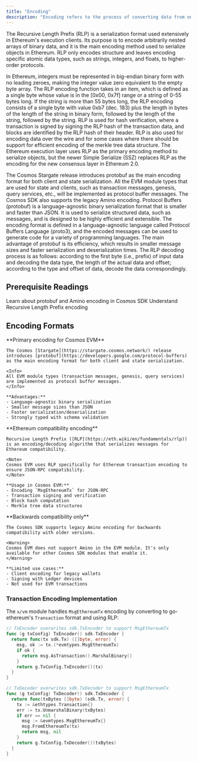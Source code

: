 ```yaml
---
title: "Encoding"
description: "Encoding refers to the process of converting data from one format to another to make it more secure and efficient. In the context of blockchain, encoding is used to ensure that data is stored and transmitted in a way that is secure and easily accessible."
---
```


The Recursive Length Prefix (RLP) is a serialization format used extensively in Ethereum's execution clients. Its purpose is to encode arbitrarily nested arrays of binary data, and it is the main encoding method used to serialize objects in Ethereum. RLP only encodes structure and leaves encoding specific atomic data types, such as strings, integers, and floats, to higher-order protocols.

In Ethereum, integers must be represented in big-endian binary form with no leading zeroes, making the integer value zero equivalent to the empty byte array. The RLP encoding function takes in an item, which is defined as a single byte whose value is in the \[0x00, 0x7f] range or a string of 0-55 bytes long. If the string is more than 55 bytes long, the RLP encoding consists of a single byte with value 0xb7 (dec. 183) plus the length in bytes of the length of the string in binary form, followed by the length of the string, followed by the string. RLP is used for hash verification, where a transaction is signed by signing the RLP hash of the transaction data, and blocks are identified by the RLP hash of their header. RLP is also used for encoding data over the wire and for some cases where there should be support for efficient encoding of the merkle tree data structure. The Ethereum execution layer uses RLP as the primary encoding method to serialize objects, but the newer Simple Serialize (SSZ) replaces RLP as the encoding for the new consensus layer in Ethereum 2.0.

The Cosmos Stargate release introduces protobuf as the main encoding format for both client and state serialization. All the EVM module types that are used for state and clients, such as transaction messages, genesis, query services, etc., will be implemented as protocol buffer messages. The Cosmos SDK also supports the legacy Amino encoding. Protocol Buffers (protobuf) is a language-agnostic binary serialization format that is smaller and faster than JSON. It is used to serialize structured data, such as messages, and is designed to be highly efficient and extensible. The encoding format is defined in a language-agnostic language called Protocol Buffers Language (proto3), and the encoded messages can be used to generate code for a variety of programming languages. The main advantage of protobuf is its efficiency, which results in smaller message sizes and faster serialization and deserialization times. The RLP decoding process is as follows: according to the first byte (i.e., prefix) of input data and decoding the data type, the length of the actual data and offset; according to the type and offset of data, decode the data correspondingly.

## Prerequisite Readings

<CardGroup cols={2}>
  <Card title="Cosmos SDK Encoding" icon="code" href="https://docs.cosmos.network/main/learn/advanced/encoding">
    Learn about protobuf and Amino encoding in Cosmos SDK
  </Card>
  <Card title="Ethereum RLP" icon="ethereum" href="https://eth.wiki/en/fundamentals/rlp">
    Understand Recursive Length Prefix encoding
  </Card>
</CardGroup>

## Encoding Formats

<Tabs>
  <Tab title="Protocol Buffers">
    **Primary encoding for Cosmos EVM**

    The Cosmos [Stargate](https://stargate.cosmos.network/) release introduces [protobuf](https://developers.google.com/protocol-buffers) as the main encoding format for both client and state serialization.

    <Info>
    All EVM module types (transaction messages, genesis, query services) are implemented as protocol buffer messages.
    </Info>

    **Advantages:**
    - Language-agnostic binary serialization
    - Smaller message sizes than JSON
    - Faster serialization/deserialization
    - Strongly typed with schema validation
  </Tab>

  <Tab title="RLP">
    **Ethereum compatibility encoding**

    Recursive Length Prefix ([RLP](https://eth.wiki/en/fundamentals/rlp)) is an encoding/decoding algorithm that serializes messages for Ethereum compatibility.

    <Note>
    Cosmos EVM uses RLP specifically for Ethereum transaction encoding to ensure JSON-RPC compatibility.
    </Note>

    **Usage in Cosmos EVM:**
    - Encoding `MsgEthereumTx` for JSON-RPC
    - Transaction signing and verification
    - Block hash computation
    - Merkle tree data structures
  </Tab>

  <Tab title="Amino (Legacy)">
    **Backwards compatibility only**

    The Cosmos SDK supports legacy Amino encoding for backwards compatibility with older versions.

    <Warning>
    Cosmos EVM does not support Amino in the EVM module. It's only available for other Cosmos SDK modules that enable it.
    </Warning>

    **Limited use cases:**
    - Client encoding for legacy wallets
    - Signing with Ledger devices
    - Not used for EVM transactions
  </Tab>
</Tabs>

### Transaction Encoding Implementation

The `x/vm` module handles `MsgEthereumTx` encoding by converting to go-ethereum's `Transaction` format and using RLP:

<CodeGroup>

```go TxEncoder
// TxEncoder overwrites sdk.TxEncoder to support MsgEthereumTx
func (g txConfig) TxEncoder() sdk.TxEncoder {
  return func(tx sdk.Tx) ([]byte, error) {
    msg, ok := tx.(*evmtypes.MsgEthereumTx)
    if ok {
      return msg.AsTransaction().MarshalBinary()
    }
    return g.TxConfig.TxEncoder()(tx)
  }
}
```

```go TxDecoder
// TxDecoder overwrites sdk.TxDecoder to support MsgEthereumTx
func (g txConfig) TxDecoder() sdk.TxDecoder {
  return func(txBytes []byte) (sdk.Tx, error) {
    tx := &ethtypes.Transaction{}
    err := tx.UnmarshalBinary(txBytes)
    if err == nil {
      msg := &evmtypes.MsgEthereumTx{}
      msg.FromEthereumTx(tx)
      return msg, nil
    }
    return g.TxConfig.TxDecoder()(txBytes)
  }
}
```

</CodeGroup>

